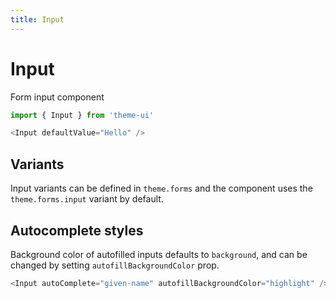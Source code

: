 ```yaml
---
title: Input
---
```


# Input

Form input component

```js
import { Input } from 'theme-ui'
```

```js live=true
<Input defaultValue="Hello" />
```

## Variants

Input variants can be defined in `theme.forms` and the component uses the
`theme.forms.input` variant by default.

## Autocomplete styles

Background color of autofilled inputs defaults to `background`, and can be
changed by setting `autofillBackgroundColor` prop.

```js live=true
<Input autoComplete="given-name" autofillBackgroundColor="highlight" />
```
